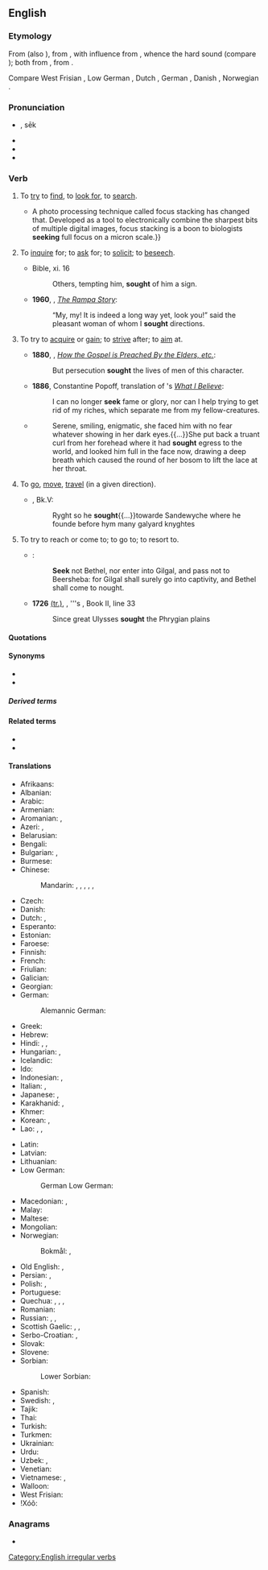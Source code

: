 {{also|sek}}
==English==

===Etymology===
{{PIE root|en|seh₂g}}
From {{etyl|enm|en}} {{m|enm|seken}} (also {{m|enm|sechen}}), from {{etyl|ang|en}} {{m|ang|sēċan}}, with influence from {{etyl|non|en}} {{m|non|sœkja}}, whence the hard {{IPAchar|/k/}} sound (compare {{m|en|beseech}}); both from {{etyl|gem-pro|en}} {{m|gem-pro|*sōkijaną||to seek}}, from {{etyl|ine-pro|en}} {{m|ine-pro|*seh₂g-||to seek out}}.

Compare West Frisian {{m|fy|sykje}}, Low German {{m|nds|söken}}, Dutch {{m|nl|zoeken}}, German {{m|de|suchen}}, Danish {{m|da|søge}}, Norwegian {{m|no|søk}}.

===Pronunciation===
* {{IPA|/siːk/|lang=en}}, sēk
* {{audio|en-us-seek.ogg|Audio (US)|lang=en}}
* {{homophones|lang=en|Sikh}}
* {{rhymes|iːk|lang=en}}

===Verb===
{{en-verb|seeks|seeking|sought}}

# {{lb|en|transitive}} To [[try]] to [[find]], to [[look for]], to [[search]].
#: {{ux|en|I '''seek''' wisdom.}}
#* {{quote-magazine|year=2013|month=July-August|author=[http://www.americanscientist.org/authors/detail/catherine-clabby Catherine Clabby]
|magazine={{w|American Scientist}}|title=[http://www.americanscientist.org/issues/pub/2013/4/focus-on-everything Focus on Everything]
|passage=Not long ago, it was difficult to produce photographs of tiny creatures with every part in focus.{{...}}A photo processing technique called focus stacking has changed that. Developed as a tool to electronically combine the sharpest bits of multiple digital images, focus stacking is a boon to biologists '''seeking''' full focus on a micron scale.}}
# {{lb|en|transitive}} To [[inquire]] for; to [[ask]] for; to [[solicit]]; to [[beseech]].
#: {{ux|en|I '''seek''' forgiveness through prayer.}}
#* Bible, {{w|Gospel of Luke|Luke}} xi. 16
#*: Others, tempting him, '''sought''' of him a sign.
#* '''1960''', {{w|Lobsang Rampa}}, ''[[s:The Rampa Story/Chapter Nine|The Rampa Story]]'':
#*: “My, my! It is indeed a long way yet, look you!” said the pleasant woman of whom I '''sought''' directions.
# {{lb|en|transitive}} To try to [[acquire]] or [[gain]]; to [[strive]] after; to [[aim]] at.
#: {{ux|en|I '''sought''' my fortune on the goldfields.}}
#* '''1880''', {{w|George Q. Cannon}}, ''[[s:Journal of Discourses/Volume 23/How the Gospel is Preached By the Elders, etc.|How the Gospel is Preached By the Elders, etc.]]'':
#*: But persecution '''sought''' the lives of men of this character.
#* '''1886''', Constantine Popoff, translation of {{w|Leo Tolstoy}}'s ''[[s:What I Believe (Tolstoy)/Chapter 12|What I Believe]]'':
#*: I can no longer '''seek''' fame or glory, nor can I help trying to get rid of my riches, which separate me from my fellow-creatures.
#* {{RQ:EHough PrqsPrc|I|0045}}
#*: Serene, smiling, enigmatic, she faced him with no fear whatever showing in her dark eyes.{{...}}She put back a truant curl from her forehead where it had '''sought''' egress to the world, and looked him full in the face now, drawing a deep breath which caused the round of her bosom to lift the lace at her throat.
# {{lb|en|intransitive|obsolete}} To [[go]], [[move]], [[travel]] (in a given direction).
#: {{ux|en|When the alarm went off I '''sought''' the exit in a panic.}}
#* {{RQ:Mlry MrtArthr1}}, Bk.V:
#*: Ryght so he '''sought'''{{...}}towarde Sandewyche where he founde before hym many galyard knyghtes
# {{lb|en|transitive}} To try to reach or come to; to go to; to resort to.
#* {{RQ:Authorized Version|Amos|5|5}}:
#*: '''Seek''' not Bethel, nor enter into Gilgal, and pass not to Beersheba: for Gilgal shall surely go into captivity, and Bethel shall come to nought.
#* '''1726''' [http://books.google.com.au/books?id=0CYg_SkcUEEC (tr.)], {{w|Alexander Pope}}, ''{{w|Homer}}'s {{w|Odyssey}}, Book&nbsp;II, line&nbsp;33
#*: Since great Ulysses '''sought''' the Phrygian plains

====Quotations====
{{seeMoreCites|lang=en}}

====Synonyms====
* {{l|en|look for}}
* {{l|en|search}}

=====Derived terms=====
{{der4|lang=en|{{l|en|aseek}}
|{{l|en|beseek}}
|{{l|en|forseek}}
|{{l|en|foreseek}}
|{{l|en|misseek}}
|{{l|en|seek out}}
}}

====Related terms====
* {{l|en|hide and seek}}
* {{l|en|seeker}}

====Translations====
{{trans-top|to try to find}}
* Afrikaans: {{t|af|soek}}
* Albanian: {{t+|sq|kërkoj}}
* Arabic: {{t+|ar|بَحَثَ}}
* Armenian: {{t+|hy|փնտրել}}
* Aromanian: {{t+|rup|caftu}}, {{t|rup|tser}}
* Azeri: {{t+|az|axtarmaq}}, {{t|az|aramaq}}
* Belarusian: {{t|be|шука́ць|impf}}
* Bengali: {{t|bn|খোঁজা|tr=khõja|sc=Beng}}
* Bulgarian: {{t+|bg|тъ́рся|impf}}, {{t|bg|тараша|sc=Cyrl}}
* Burmese: {{t+|my|ရှာ|tr=sha}}
* Chinese:
*: Mandarin: {{t+|cmn|找|tr=zhǎo|sc=Hani}}, {{t+|cmn|找尋|sc=Hani}}, {{t+|cmn|找寻|tr=zhǎoxún|sc=Hani}}, {{t+|cmn|尋找|sc=Hani}}, {{t+|cmn|寻找|tr=xúnzhǎo|sc=Hani}}, {{t+|cmn|搜索|tr=sōusuǒ|sc=Hani}}
* Czech: {{t+|cs|hledat}}
* Danish: {{t+|da|søge}}
* Dutch: {{t+|nl|zoeken}}, {{t+|nl|nastreven}}
* Esperanto: {{t+|eo|serĉi}}
* Estonian: {{t+|et|otsima}}
* Faroese: {{t|fo|søkja}}
* Finnish: {{t+|fi|etsiä}}
* French: {{t+|fr|chercher}}
* Friulian: {{t|fur|cirî}}
* Galician: {{t|gl|buscar}}
* Georgian: {{t+|ka|ძებნა}}
* German: {{t+|de|suchen}}
*: Alemannic German: {{t|gsw|sueche}}
* Greek: {{t+|el|ζητώ}}
* Hebrew: {{t+|he|חיפש|alt=חִפֵּשׂ|tr=khipés}}
* Hindi: {{t+|hi|ढूँढ़ना|tr=ḍhū̃ṛhnā}}, {{t+|hi|ढूँढना|tr=ḍhū̃ḍhnā|sc=Deva}}, {{t+|hi|खोजना|tr=khojnā|sc=Deva}}
* Hungarian: {{t+|hu|keres}}, {{t+|hu|kutat}}
* Icelandic: {{t+|is|leita}}
* Ido: {{t+|io|serchar}}
* Indonesian: {{t+|id|cari|alt=mencari}}, {{t+|id|cari|alt=mencari-cari}}
* Italian: {{t+|it|cercare}}, {{t+|it|ricercare}}
* Japanese: {{t|ja|探す|tr=[[さがす]], sagasu|sc=Jpan}}, {{t|ja|探し回る|tr=[[さがしまわる]], sagashi-mawaru|sc=Jpan}}
* Karakhanid: {{t|xqa|اِرْتاماكْ|tr=irtēmēk}}, {{t|xqa|اِسْتاماكْ|tr=istēmēk}}
* Khmer: {{t|km|ស្វែងរក|tr=svaeng rɔɔk|sc=Khmr}}
* Korean: {{t+|ko|찾다}}, {{t+|ko|추구|alt=추구하다}}
* Lao: {{t|lo|ຫາ|sc=Laoo}}, {{t|lo|ຊອກ|sc=Laoo}}, {{t|lo|ຊອກຫາ|sc=Laoo}}
{{trans-mid}}
* Latin: {{t+|la|quaerere}}
* Latvian: {{t|lv|meklēt}}
* Lithuanian: {{t+|lt|ieškoti}}
* Low German:
*: German Low German: {{t+|nds-de|söken}}
* Macedonian: {{t|mk|бара|impf}}, {{t|mk|трага|impf}}
* Malay: {{t|ms|mencari}}
* Maltese: {{t|mt|fittex}}
* Mongolian: {{t-needed|mn}}
* Norwegian:
*: Bokmål: {{t+|no|søke}}, {{t+|no|lete}}
* Old English: {{t|ang|sēċan}}, {{t|ang|nēosian}}
* Persian: {{t+|fa|جستجو کردن|tr=jostoju kardan}}, {{t+|fa|جستن|tr=jostan|sc=fa-Arab}}
* Polish: {{t+|pl|poszukiwać|impf}}, {{t+|pl|szukać|impf}}
* Portuguese: {{t+|pt|procurar}}
* Quechua: {{t|qu|ashiy}}, {{t+|qu|maskhay}}, {{t|qu|maskai}}, {{t|qu|aşii}}
* Romanian: {{t+|ro|căuta}}
* Russian: {{t+|ru|иска́ть|impf}}, {{t+|ru|разы́скивать|impf}}, {{t|ru|[[пыта́ться]] [[найти́]]|impf}}
* Scottish Gaelic: {{t|gd|lorg}}, {{t|gd|sir}}, {{t|gd|iarr}}
* Serbo-Croatian: {{t|sh|тра́жити|impf|sc=Cyrl}}, {{t+|sh|trážiti|impf}}
* Slovak: {{t+|sk|hľadať|impf}}
* Slovene: {{t+|sl|iskati|impf}}
* Sorbian:
*: Lower Sorbian: {{t|dsb|pytaś|impf}}
* Spanish: {{t+|es|buscar}}
* Swedish: {{t+|sv|söka}}, {{t+|sv|leta}}
* Tajik: {{t|tg|ҷустуҷӯ кардан|sc=Cyrl}}
* Thai: {{t|th|มองหา}}
* Turkish: {{t+|tr|aramak}}
* Turkmen: {{t+|tk|agtarmak}}
* Ukrainian: {{t+|uk|шука́ти|impf}}
* Urdu: {{t|ur|ڈھونڈھنا|tr=ḍhū̃ḍhnā}}
* Uzbek: {{t+|uz|axtarmoq}}, {{t+|uz|qidirmoq}}
* Venetian: {{t|vec|risercar}}
* Vietnamese: {{t+|vi|tìm}}, {{t+|vi|tìm kiếm}}
* Walloon: {{t+|wa|cweri}}
* West Frisian: {{t+|fy|sykje}}
* ǃXóõ: {{t|nmn|ǃxáa}}
{{trans-bottom}}

===Anagrams===
* {{anagrams|en|eeks|ekes|kees|seke|skee}}

[[Category:English irregular verbs]]